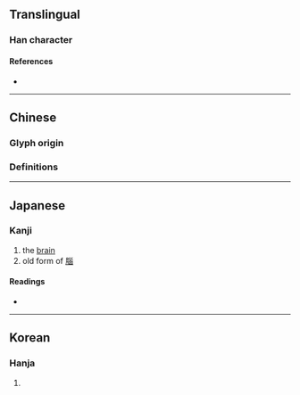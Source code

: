 {{also|腦}}
{{character info}}
==Translingual==

===Han character===
{{Han char|rn=21|rad=匕|as=09|sn=11|four=|canj=PVVW,XPVVW|ids=⿰匕𡿺}}

====References====
* {{Han ref|kx=0153.040|dkj=02589|dj=0344.190|hdz=10263.040|uh=5318|ud=21272}}

----

==Chinese==

===Glyph origin===
{{Han etyl}}

===Definitions===
{{zh-see|腦|v}}

----

==Japanese==

===Kanji===
{{ja-kanji|grade=|rs=匕09}}

# the [[brain]]
# old form of [[腦]]

====Readings====
* {{ja-readings|on=[[どう]] (dō), [[のう]] (nō)|kun=[[なうずる]] (nauzuru)}}

----

==Korean==

===Hanja===
{{ko-hanja|hangeul=뇌|rv=noe|mr=noe}}

# {{rfdef|ko|sort=匕09}}